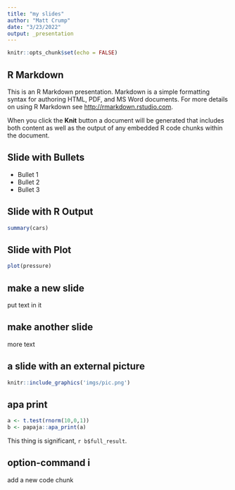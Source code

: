 ```yaml
---
title: "my slides"
author: "Matt Crump"
date: "3/23/2022"
output: _presentation
---
```


```r
knitr::opts_chunk$set(echo = FALSE)
```

## R Markdown

This is an R Markdown presentation. Markdown is a simple formatting syntax for authoring HTML, PDF, and MS Word documents. For more details on using R Markdown see <http://rmarkdown.rstudio.com>.

When you click the **Knit** button a document will be generated that includes both content as well as the output of any embedded R code chunks within the document.

## Slide with Bullets

- Bullet 1
- Bullet 2
- Bullet 3

## Slide with R Output

```r
summary(cars)
```

## Slide with Plot

```r
plot(pressure)
```

## make a new slide

put text in it

## make another slide

more text

## a slide with an external picture

```r
knitr::include_graphics('imgs/pic.png')
```

## apa print

```r
a <- t.test(rnorm(10,0,1))
b <- papaja::apa_print(a)
```


This thing is significant, `r b$full_result`.

## option-command i

add a new code chunk

```r

```

